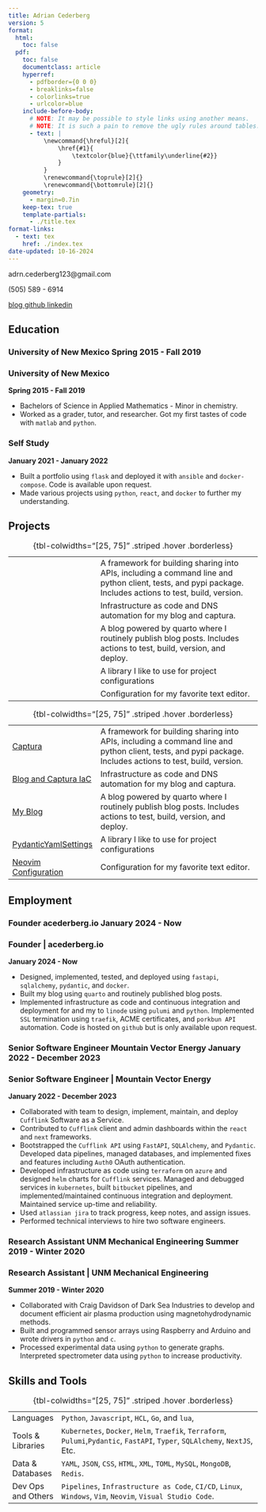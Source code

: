 ```yaml
---
title: Adrian Cederberg
version: 5
format:
  html:
    toc: false
  pdf:
    toc: false
    documentclass: article
    hyperref:
      - pdfborder={0 0 0}
      - breaklinks=false
      - colorlinks=true
      - urlcolor=blue
    include-before-body:
      # NOTE: It may be possible to style links using another means.
      # NOTE: It is such a pain to remove the ugly rules around tables: https://github.com/jgm/pandoc/issues/8223
      - text: |
          \newcommand{\hreful}[2]{
              \href{#1}{
                  \textcolor{blue}{\ttfamily\underline{#2}}
              }
          }
          \renewcommand{\toprule}[2]{}
          \renewcommand{\bottomrule}[2]{}
    geometry:
      - margin=0.7in
    keep-tex: true
    template-partials:
      - ./title.tex
format-links:
  - text: tex
    href: ./index.tex
date-updated: 10-16-2024
---
```


<!---------------------------------------------------------------------------->
<!-- Contect conditional contact -->

::: {.content-visible when-format="html"}

<!-- Will only appear in HTML. -->

```{=html}
<section>
  <div id="resume-contact">
    <p>adrn.cederberg123@gmail.com</p>
    <p>(505) 589 - 6914</p>
    <a href=https://acederberg.io class="break">
      <i class="bi bi-house" role="img"></i>
      blog
    </a>
    <a href=https://github.com/acederberg>
      <i class="bi bi-github" role="img"></i>
      github
    </a>
    <a href=https://www.linkedin.com/in/adrian-cederberg-b453571b9/>
      <i class="bi bi-linkedin" role="img"></i>
      linkedin
    </a>
  </div>
</section>
```

:::

::: {.content-visible when-format="pdf"}

<!-- Will only appear in PDF. -->

\begin{center}
(505) 589 - 6914
\textbar{} adrn.cederberg123@gmail.com
\hfill \hreful{https://acederberg.io}{blog}
\textbar{} \hreful{https://github.com/acederberg}{github}
\textbar{} \hreful{https://www.linkedin.com/in/adrian-cederberg-b453571b9/}{linkedin}
\end{center}

:::

<!---------------------------------------------------------------------------->

## Education

<!---------------------------------------------------------------------------->

::: {.content-visible when-format="pdf"}

### University of New Mexico \hfill Spring 2015 - Fall 2019

:::

::: {.content-visible when-format="html"}

### University of New Mexico

**Spring 2015 - Fall 2019**
:::

- Bachelors of Science in Applied Mathematics - Minor in chemistry.
- Worked as a grader, tutor, and researcher. Got my first tastes of code with `matlab` and `python`.

<!---------------------------------------------------------------------------->

<!-- ::: {.content-visible when-format="pdf"} -->
<!---->
<!-- ### Self Study \hfill January 2021 - January 2022 -->
<!---->
<!-- ::: -->

::: {.content-visible when-format="html"}

### Self Study

**January 2021 - January 2022**

- Built a portfolio using `flask` and deployed it with `ansible` and
  `docker-compose`. Code is available upon request.
- Made various projects using `python`, `react`, and `docker` to further my
  understanding.

:::

## Projects

::: {.content-visible when-format="pdf"}

|                                                                                     |
| ----------------------------------------------------------------------------------- | ---------------------------------------------------------------------------------------------------------------------------------------------------------- |
| \hreful{https://github.com/acederberg/captura}{Captura}                             | A framework for building sharing into APIs, including a command line and python client, tests, and pypi package. Includes actions to test, build, version. |
| \hreful{https://github.com/acederberg/captura-deploy}{Blog and Captura IaC}         | Infrastructure as code and DNS automation for my blog and captura.                                                                                         |
| \hreful{https://github.com/acederberg/quarto-maths}{My Blog}                        | A blog powered by quarto where I routinely publish blog posts. Includes actions to test, build, version, and deploy.                                       |
| \hreful{https://github.com/acederberg/pydantic-settings-yaml}{PydanticYamlSettings} | A library I like to use for project configurations                                                                                                         |
| \hreful{https://github.com/acederberg/nvim-ez}{Neovim Configuration}                | Configuration for my favorite text editor.                                                                                                                 |

: {tbl-colwidths="[25, 75]" .striped .hover .borderless}
:::

::: {.content-visible when-format="html"}

|                                                                              |
| ---------------------------------------------------------------------------- | ---------------------------------------------------------------------------------------------------------------------------------------------------------- |
| [Captura](https://github.com/acederberg/captura)                             | A framework for building sharing into APIs, including a command line and python client, tests, and pypi package. Includes actions to test, build, version. |
| [Blog and Captura IaC](https://github.com/acederberg/captura-deploy)         | Infrastructure as code and DNS automation for my blog and captura.                                                                                         |
| [My Blog](https://github.com/acederberg/quarto-maths)                        | A blog powered by quarto where I routinely publish blog posts. Includes actions to test, build, version, and deploy.                                       |
| [PydanticYamlSettings](https://github.com/acederberg/pydantic-settings-yaml) | A library I like to use for project configurations                                                                                                         |
| [Neovim Configuration](https://github.com/acederberg/nvim-ez)                | Configuration for my favorite text editor.                                                                                                                 |

: {tbl-colwidths="[25, 75]" .striped .hover .borderless}
:::

## Employment

<!---------------------------------------------------------------------------->

::: {.content-visible when-format="pdf"}

### Founder \textbar{} acederberg.io \hfill January 2024 - Now

:::

::: {.content-visible when-format="html"}

### Founder | acederberg.io

**January 2024 - Now**
:::

- Designed, implemented, tested, and deployed \hreful{https://github.com/acederberg/captura}{captura}
  using `fastapi`, `sqlalchemy`, `pydantic`, and `docker`.
- Built my blog \hreful{https://acederberg.io}{acederberg.io} using `quarto` and
  routinely published blog posts.
- Implemented infrastructure as code and continuous integration and deployment
  for \hreful{https://github.com/acederberg/captura}{captura} and my
  \hreful{blog}{https://acederberg.io} to `linode` using `pulumi` and `python`.
  Implemented `SSL` termination using `traefik`, \texttt{let's encrypt} ACME
  certificates, and `porkbun API` automation. Code is hosted on `github` but is
  only available upon request.

<!---------------------------------------------------------------------------->

::: {.content-visible when-format="pdf"}

### Senior Software Engineer \textbar{} Mountain Vector Energy \hfill January 2022 - December 2023

:::

::: {.content-visible when-format="html"}

### Senior Software Engineer | Mountain Vector Energy

**January 2022 - December 2023**
:::

- Collaborated with team to design, implement, maintain, and deploy `Cufflink`
  Software as a Service.
- Contributed to `Cufflink` client and admin dashboards within the `react`
  and `next` frameworks.
- Bootstrapped the `Cufflink API` using `FastAPI`, `SQLAlchemy`, and
  `Pydantic`. Developed data pipelines, managed databases, and implemented
  fixes and features including `Auth0` OAuth authentication.
- Developed infrastructure as code using `terraform` on `azure` and
  designed `helm` charts for `Cufflink` services. Managed and debugged
  services in `kubernetes`, built `bitbucket` pipelines, and
  implemented/maintained continuous integration and deployment.
  Maintained service up-time and reliability.
- Used `atlassian jira` to track progress, keep notes, and assign issues.
- Performed technical interviews to hire two software engineers.

<!---------------------------------------------------------------------------->

::: {.content-visible when-format="pdf"}

### Research Assistant \textbar{} UNM Mechanical Engineering \hfill Summer 2019 - Winter 2020

:::

::: {.content-visible when-format="html"}

### Research Assistant | UNM Mechanical Engineering

**Summer 2019 - Winter 2020**
:::

- Collaborated with Craig Davidson of Dark Sea Industries to develop and
  document efficient air plasma production using magnetohydrodynamic methods.
- Built and programmed sensor arrays using Raspberry and Arduino and wrote
  drivers in `python` and `c`.
- Processed experimental data using `python` to generate graphs. Interpreted
  spectrometer data using `python` to increase productivity.

## Skills and Tools

|                    |
| ------------------ | ----------------------------------------------------------------------------------------------------------------------------- |
| Languages          | `Python`, `Javascript`, `HCL`, `Go`, and `lua`,                                                                               |
| Tools \& Libraries | `Kubernetes`, `Docker`, `Helm`, `Traefik`, `Terraform`, `Pulumi`,`Pydantic`, `FastAPI`, `Typer`, `SQLAlchemy`, `NextJS`, Etc. |
| Data \& Databases  | `YAML`, `JSON`, `CSS`, `HTML`, `XML`, `TOML`, `MySQL`, `MongoDB`, `Redis`.                                                    |
| Dev Ops and Others | `Pipelines`, `Infrastructure as Code`, `CI/CD`, `Linux`, `Windows`, `Vim`, `Neovim`, `Visual Studio Code`.                    |

: {tbl-colwidths="[25, 75]" .striped .hover .borderless}
